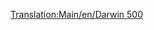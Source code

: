 [[Translation:Main/en/Darwin 500]]
{{Template:Vliegtuig/Nl
|Name=Darwin 500
|Image=[[File:en/Boeing767.png|Darwin 500]]
|Cost=38.964 (77,928)
|Speed=947 km/h (592 MPH)
|Annual=6.187 (12,374)
|Designed=1982
|Lifespan=25
|Capacity=240 passagiers & 25 zakken post
|Description=Standaard straalvliegtuig met een voorkeur voor grote vliegvelden.
|Real-lifeWikilink=Boeing 767
|Real-life=Boeing 767
}}